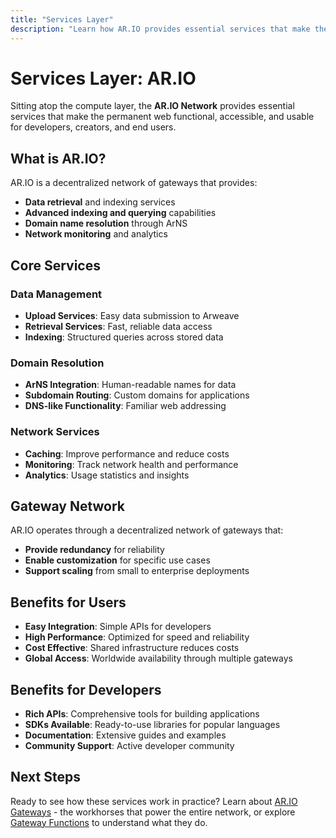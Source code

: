 ```yaml
---
title: "Services Layer"
description: "Learn how AR.IO provides essential services that make the permanent web accessible and usable"
---
```


# Services Layer: AR.IO

Sitting atop the compute layer, the **AR.IO Network** provides essential services that make the permanent web functional, accessible, and usable for developers, creators, and end users.

## What is AR.IO?

AR.IO is a decentralized network of gateways that provides:

- **Data retrieval** and indexing services
- **Advanced indexing and querying** capabilities
- **Domain name resolution** through ArNS
- **Network monitoring** and analytics

## Core Services

### Data Management

- **Upload Services**: Easy data submission to Arweave
- **Retrieval Services**: Fast, reliable data access
- **Indexing**: Structured queries across stored data

### Domain Resolution

- **ArNS Integration**: Human-readable names for data
- **Subdomain Routing**: Custom domains for applications
- **DNS-like Functionality**: Familiar web addressing

### Network Services

- **Caching**: Improve performance and reduce costs
- **Monitoring**: Track network health and performance
- **Analytics**: Usage statistics and insights

## Gateway Network

AR.IO operates through a decentralized network of gateways that:

- **Provide redundancy** for reliability
- **Enable customization** for specific use cases
- **Support scaling** from small to enterprise deployments

## Benefits for Users

- **Easy Integration**: Simple APIs for developers
- **High Performance**: Optimized for speed and reliability
- **Cost Effective**: Shared infrastructure reduces costs
- **Global Access**: Worldwide availability through multiple gateways

## Benefits for Developers

- **Rich APIs**: Comprehensive tools for building applications
- **SDKs Available**: Ready-to-use libraries for popular languages
- **Documentation**: Extensive guides and examples
- **Community Support**: Active developer community

## Next Steps

Ready to see how these services work in practice? Learn about [AR.IO Gateways](/learn/cloud/gateways-intro) - the workhorses that power the entire network, or explore [Gateway Functions](/learn/cloud/gateway-functions) to understand what they do.
